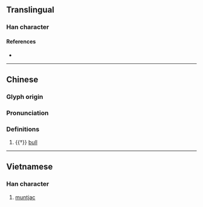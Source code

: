 {{character info}}
==Translingual==

===Han character===
{{Han char|rn=93|rad=牛|as=03|sn=7|four=|canj=HQYV|ids=⿰牜亡}}

====References====
* {{Han ref|kx=0698.041|hdz=31802.050|uh=7264|ud=29284}}

----

==Chinese==
{{zh-forms}}

===Glyph origin===
{{Han etym}}

===Pronunciation===
{{zh-pron
|m=māng,máng
|c=mong1
|mc=
|oc=
|cat=n
}}

===Definitions===
{{zh-hanzi}}

# {{†}} [[bull]]

----

==Vietnamese==

===Han character===
{{vi-readings|reading=mang}}

# [[muntjac]]